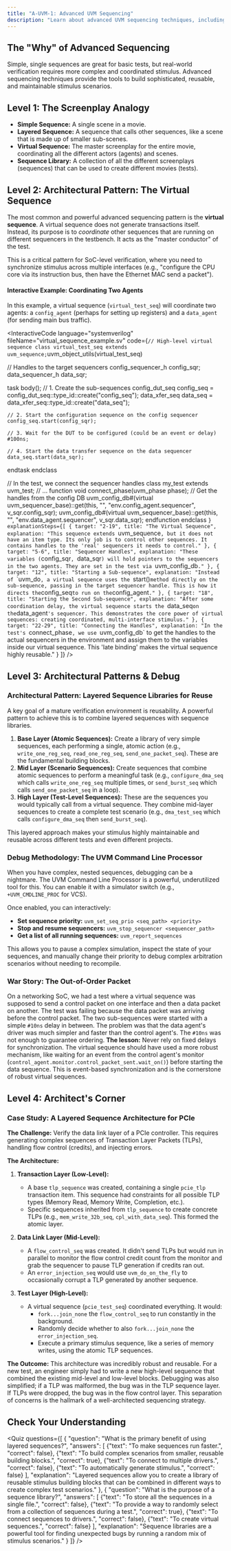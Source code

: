 ```yaml
---
title: "A-UVM-1: Advanced UVM Sequencing"
description: "Learn about advanced UVM sequencing techniques, including layered sequences, virtual sequences, and sequence libraries."
---
```



## The "Why" of Advanced Sequencing

Simple, single sequences are great for basic tests, but real-world verification requires more complex and coordinated stimulus. Advanced sequencing techniques provide the tools to build sophisticated, reusable, and maintainable stimulus scenarios.

## Level 1: The Screenplay Analogy

- **Simple Sequence:** A single scene in a movie.
- **Layered Sequence:** A sequence that calls other sequences, like a scene that is made up of smaller sub-scenes.
- **Virtual Sequence:** The master screenplay for the entire movie, coordinating all the different actors (agents) and scenes.
- **Sequence Library:** A collection of all the different screenplays (sequences) that can be used to create different movies (tests).

## Level 2: Architectural Pattern: The Virtual Sequence

The most common and powerful advanced sequencing pattern is the **virtual sequence**. A virtual sequence does not generate transactions itself. Instead, its purpose is to *coordinate* other sequences that are running on different sequencers in the testbench. It acts as the "master conductor" of the test.

This is a critical pattern for SoC-level verification, where you need to synchronize stimulus across multiple interfaces (e.g., "configure the CPU core via its instruction bus, then have the Ethernet MAC send a packet").

#### Interactive Example: Coordinating Two Agents

In this example, a virtual sequence (`virtual_test_seq`) will coordinate two agents: a `config_agent` (perhaps for setting up registers) and a `data_agent` (for sending main bus traffic).

<InteractiveCode
  language="systemverilog"
  fileName="virtual_sequence_example.sv"
  code={`
// High-level virtual sequence
class virtual_test_seq extends uvm_sequence;
  `uvm_object_utils(virtual_test_seq)

  // Handles to the target sequencers
  config_sequencer_h config_sqr;
  data_sequencer_h   data_sqr;

  task body();
    // 1. Create the sub-sequences
    config_dut_seq  config_seq = config_dut_seq::type_id::create("config_seq");
    data_xfer_seq   data_seq   = data_xfer_seq::type_id::create("data_seq");

    // 2. Start the configuration sequence on the config sequencer
    config_seq.start(config_sqr);

    // 3. Wait for the DUT to be configured (could be an event or delay)
    #100ns;

    // 4. Start the data transfer sequence on the data sequencer
    data_seq.start(data_sqr);
  endtask
endclass

// In the test, we connect the sequencer handles
class my_test extends uvm_test;
  // ...
  function void connect_phase(uvm_phase phase);
    // Get the handles from the config DB
    uvm_config_db#(virtual uvm_sequencer_base)::get(this, "", "env.config_agent.sequencer", v_sqr.config_sqr);
    uvm_config_db#(virtual uvm_sequencer_base)::get(this, "", "env.data_agent.sequencer", v_sqr.data_sqr);
  endfunction
endclass
  `}
  explanationSteps={[
    { target: "2-19", title: "The Virtual Sequence", explanation: "This sequence extends `uvm_sequence`, but it does not have an item type. Its only job is to control other sequences. It contains handles to the 'real' sequencers it needs to control." },
    { target: "5-6", title: "Sequencer Handles", explanation: "These variables (`config_sqr`, `data_sqr`) will hold pointers to the sequencers in the two agents. They are set in the test via `uvm_config_db`." },
    { target: "12", title: "Starting a Sub-sequence", explanation: "Instead of `\`uvm_do`, a virtual sequence uses the `start()` method directly on the sub-sequence, passing in the target sequencer handle. This is how it directs the `config_seq` to run on the `config_agent`." },
    { target: "18", title: "Starting the Second Sub-sequence", explanation: "After some coordination delay, the virtual sequence starts the `data_seq` on the `data_agent`'s sequencer. This demonstrates the core power of virtual sequences: creating coordinated, multi-interface stimulus." },
    { target: "22-29", title: "Connecting the Handles", explanation: "In the test's `connect_phase`, we use `uvm_config_db` to get the handles to the actual sequencers in the environment and assign them to the variables inside our virtual sequence. This 'late binding' makes the virtual sequence highly reusable." }
  ]}
/>

## Level 3: Architectural Patterns & Debug

### Architectural Pattern: Layered Sequence Libraries for Reuse

A key goal of a mature verification environment is reusability. A powerful pattern to achieve this is to combine layered sequences with sequence libraries.

1.  **Base Layer (Atomic Sequences):** Create a library of very simple sequences, each performing a single, atomic action (e.g., `write_one_reg_seq`, `read_one_reg_seq`, `send_one_packet_seq`). These are the fundamental building blocks.
2.  **Mid Layer (Scenario Sequences):** Create sequences that combine atomic sequences to perform a meaningful task (e.g., `configure_dma_seq` which calls `write_one_reg_seq` multiple times, or `send_burst_seq` which calls `send_one_packet_seq` in a loop).
3.  **High Layer (Test-Level Sequences):** These are the sequences you would typically call from a virtual sequence. They combine mid-layer sequences to create a complete test scenario (e.g., `dma_test_seq` which calls `configure_dma_seq` then `send_burst_seq`).

This layered approach makes your stimulus highly maintainable and reusable across different tests and even different projects.

### Debug Methodology: The UVM Command Line Processor

When you have complex, nested sequences, debugging can be a nightmare. The UVM Command Line Processor is a powerful, underutilized tool for this. You can enable it with a simulator switch (e.g., `+UVM_CMDLINE_PROC` for VCS).

Once enabled, you can interactively:
- **Set sequence priority:** `uvm_set_seq_prio <seq_path> <priority>`
- **Stop and resume sequencers:** `uvm_stop_sequencer <sequencer_path>`
- **Get a list of all running sequences:** `uvm_report_sequences`

This allows you to pause a complex simulation, inspect the state of your sequences, and manually change their priority to debug complex arbitration scenarios without needing to recompile.

### War Story: The Out-of-Order Packet

On a networking SoC, we had a test where a virtual sequence was supposed to send a control packet on one interface and then a data packet on another. The test was failing because the data packet was arriving before the control packet. The two sub-sequences were started with a simple `#10ns` delay in between. The problem was that the data agent's driver was much simpler and faster than the control agent's. The `#10ns` was not enough to guarantee ordering. **The lesson:** Never rely on fixed delays for synchronization. The virtual sequence should have used a more robust mechanism, like waiting for an event from the control agent's monitor (`control_agent.monitor.control_packet_sent.wait_on()`) before starting the data sequence. This is event-based synchronization and is the cornerstone of robust virtual sequences.

## Level 4: Architect's Corner

### Case Study: A Layered Sequence Architecture for PCIe

**The Challenge:** Verify the data link layer of a PCIe controller. This requires generating complex sequences of Transaction Layer Packets (TLPs), handling flow control (credits), and injecting errors.

**The Architecture:**

1.  **Transaction Layer (Low-Level):**
    *   A base `tlp_sequence` was created, containing a single `pcie_tlp` transaction item. This sequence had constraints for all possible TLP types (Memory Read, Memory Write, Completion, etc.).
    *   Specific sequences inherited from `tlp_sequence` to create concrete TLPs (e.g., `mem_write_32b_seq`, `cpl_with_data_seq`). This formed the atomic layer.

2.  **Data Link Layer (Mid-Level):**
    *   A `flow_control_seq` was created. It didn't send TLPs but would run in parallel to monitor the flow control credit count from the monitor and grab the sequencer to pause TLP generation if credits ran out.
    *   An `error_injection_seq` would use `uvm_do_on_the_fly` to occasionally corrupt a TLP generated by another sequence.

3.  **Test Layer (High-Level):**
    *   A virtual sequence (`pcie_test_seq`) coordinated everything. It would:
        *   `fork...join_none` the `flow_control_seq` to run constantly in the background.
        *   Randomly decide whether to also `fork...join_none` the `error_injection_seq`.
        *   Execute a primary stimulus sequence, like a series of memory writes, using the atomic TLP sequences.

**The Outcome:** This architecture was incredibly robust and reusable. For a new test, an engineer simply had to write a new high-level sequence that combined the existing mid-level and low-level blocks. Debugging was also simplified; if a TLP was malformed, the bug was in the TLP sequence layer. If TLPs were dropped, the bug was in the flow control layer. This separation of concerns is the hallmark of a well-architected sequencing strategy.

## Check Your Understanding

<Quiz questions={[
    {
      "question": "What is the primary benefit of using layered sequences?",
      "answers": [
        {"text": "To make sequences run faster.", "correct": false},
        {"text": "To build complex scenarios from smaller, reusable building blocks.", "correct": true},
        {"text": "To connect to multiple drivers.", "correct": false},
        {"text": "To automatically generate stimulus.", "correct": false}
      ],
      "explanation": "Layered sequences allow you to create a library of reusable stimulus building blocks that can be combined in different ways to create complex test scenarios."
    },
    {
      "question": "What is the purpose of a sequence library?",
      "answers": [
        {"text": "To store all the sequences in a single file.", "correct": false},
        {"text": "To provide a way to randomly select from a collection of sequences during a test.", "correct": true},
        {"text": "To connect sequences to drivers.", "correct": false},
        {"text": "To create virtual sequences.", "correct": false}
      ],
      "explanation": "Sequence libraries are a powerful tool for finding unexpected bugs by running a random mix of stimulus scenarios."
    }
  ]} />
